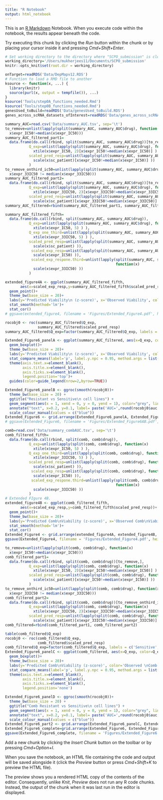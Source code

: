 ```yaml
---
title: "R Notebook"
output: html_notebook
---
```


This is an [R Markdown](http://rmarkdown.rstudio.com) Notebook. When you execute code within the notebook, the results appear beneath the code. 

Try executing this chunk by clicking the *Run* button within the chunk or by placing your cursor inside it and pressing *Cmd+Shift+Enter*. 
<!-- Plot Extended Figure 6 -->
```r
# Set working directory to the directory where "SCPO_submission" is cloned.
working_directory='/Users/mukherjees11/Documents/SCPO_submission'
knitr::opts_knit$set(root.dir = working_directory)
```

```r
onTarget=readRDS('Data/DepMapv12.RDS')
# Function to load a RMD file to another
ksource <- function(x, ...) {
  library(knitr)
  source(purl(x, output = tempfile()), ...)
}
ksource('Tools/step0A_functions_needed.Rmd')
ksource('Tools/step0B_functions_needed.Rmd')
genesUsed_toBuild=readRDS('Data/genesUsed_toBuild.RDS')
genes_across_scRNA_datasets_ofInterest=readRDS('Data/genes_across_scRNA_datasets_ofInterest.RDS')
```
<!-- Load and preprocess monotherapy -->
```r
summary_AUC=read.csv('Data/summary_AUC.tsv', sep='\t')
to_remove=unlist(lapply(split(summary_AUC, summary_AUC$drug), function(x)
  x$expr_IC50!=median(x$expr_IC50)))
summary_AUC_filtered_part1=
  data.frame(do.call(rbind, split(summary_AUC, summary_AUC$drug))[to_remove,],
           Q_exp=unlist(lapply(split(summary_AUC, summary_AUC$drug), function(x)
             xtile(x$expr_IC50, 2)[x$expr_IC50!=median(x$expr_IC50)] ) ),
           scaled_pred_resp=unlist(lapply(split(summary_AUC, summary_AUC$drug), function(x)
             scale(x$sc_patient)[x$expr_IC50!=median(x$expr_IC50)] ))
           )
to_remove_onthird_ic50=unlist(lapply(split(summary_AUC, summary_AUC$drug), function(x)
  x$expr_33IC50 != median(x$expr_33IC50)))
summary_AUC_filtered_part2=
  data.frame(do.call(rbind, split(summary_AUC, summary_AUC$drug))[to_remove_onthird_ic50,],
           Q_exp=unlist(lapply(split(summary_AUC, summary_AUC$drug), function(x)
             xtile(x$expr_33IC50, 2)[x$expr_33IC50!=median(x$expr_33IC50)] ) ),
           scaled_pred_resp=unlist(lapply(split(summary_AUC, summary_AUC$drug), function(x)
             scale(x$sc_patient)[x$expr_33IC50!=median(x$expr_33IC50)] )))
summary_AUC_filtered=rbind(summary_AUC_filtered_part1, summary_AUC_filtered_part2)

summary_AUC_filtered_fifth=
  data.frame(do.call(rbind, split(summary_AUC, summary_AUC$drug)),
           Q_exp=unlist(lapply(split(summary_AUC, summary_AUC$drug), function(x)
             xtile(x$expr_IC50, 5) ) ),
           Q_exp_one_third=unlist(lapply(split(summary_AUC, summary_AUC$drug), function(x)
             xtile(x$expr_33IC50, 5) ) ),
           scaled_pred_resp=unlist(lapply(split(summary_AUC, summary_AUC$drug), function(x)
             scale(x$sc_patient) )),
            scaled_exp_resp=unlist(lapply(split(summary_AUC, summary_AUC$drug), function(x)
             scale(x$expr_IC50) )),
            scaled_exp_respone.third=unlist(lapply(split(summary_AUC, summary_AUC$drug),
                                                   function(x)
             scale(x$expr_33IC50) ))
           )
```
<!-- Make Extended_Figure4 - all monotherapy data overall correaltion btw pred vs observed -->
```r
extended_figure4A <- ggplot(summary_AUC_filtered_fifth,
       aes(x=scaled_exp_resp,y=summary_AUC_filtered_fifth$scaled_pred_resp))+
  geom_point()+
  theme_bw(base_size = 20)+
  labs(y='Predicted Viability\n (z-score)', x='Observed Viability', color='Observed Viability')+
  stat_smooth(method='lm')+
  stat_cor()
# ggsave(extended_figure4, filename = 'Figures/Extended_Figure4.pdf', height = 5, width = 5)
```
<!-- Revised Figure 4 (comb) -->
```r
rocobj0 <- roc(summary_AUC_filtered$Q_exp,
               summary_AUC_filtered$scaled_pred_resp)
summary_AUC_filtered$Q_exp=factor(summary_AUC_filtered$Q_exp, labels = c('Sensitive','Resistant'))

Extended_Figure6_panelA <- ggplot(summary_AUC_filtered, aes(x=Q_exp, color=Q_exp, y=scaled_pred_resp))+
  geom_boxplot()+
  theme_bw(base_size = 20)+
  labs(y='Predicted Viability\n (z-score)', x='Observed Viability', color='Observed Viability')+
  stat_compare_means(label='p', label.y.npc = 0.95, method.args = list(alternative='g'), size=6, label.x.npc = 0.5)+
  theme(axis.text.x=element_blank(),
        axis.title.x=element_blank(),
        axis.ticks.x=element_blank(), 
        legend.position='top')+
  guides(color=guide_legend(nrow=2,byrow=TRUE))

Extended_Figure6_panelB <- ggroc(smooth(rocobj0))+
  theme_bw(base_size = 20) +
  ggtitle("Resistant vs Sensitive\n cell lines") + 
  geom_segment(aes(x = 1, xend = 0, y = 0, yend = 1), color="grey", linetype="dashed")+
  annotate("text", x=0.2, y=0.1, label= paste('AUC=',round(rocobj0$auc,4)), size=5, color="black")+
  scale_colour_manual(values = c("blue"))
Extended_Figure6 <- grid.arrange(Extended_Figure6_panelA, Extended_Figure6_panelB, nrow=1)
# ggsave(Extended_Figure6, filename = 'Figures/Extended_Figure6AB.pdf', height = 5, width = 10)
```
<!-- Extended Figure 5D -->
```r
comb=read.csv('Data/summary_combAUC.tsv', sep='\t')
comb_filtered_fifth=
  data.frame(do.call(rbind, split(comb, comb$drug)),
           Q_exp=unlist(lapply(split(comb, comb$drug), function(x)
             xtile(x$expr_IC50, 5) ) ),
           Q_exp_one_third=unlist(lapply(split(comb, comb$drug), function(x)
             xtile(x$expr_33IC50, 5) ) ),
           scaled_pred_resp=unlist(lapply(split(comb, comb$drug), function(x)
             scale(x$sc_patient) )),
            scaled_exp_resp=unlist(lapply(split(comb, comb$drug), function(x)
             scale(x$expr_IC50) )),
            scaled_exp_respone.third=unlist(lapply(split(comb, comb$drug),
                                                   function(x)
             scale(x$expr_33IC50) ))
           )
# Extended FIgure 4B.
extended_figure4B <- ggplot(comb_filtered_fifth,
       aes(x=scaled_exp_resp,y=comb_filtered_fifth$scaled_pred_resp))+
  geom_point()+
  theme_bw(base_size = 20)+
  labs(y='Predicted Comb\nViability (z-score)', x='Observed Comb\nViability (z-score)', color='Observed Viability')+
  stat_smooth(method='lm')+
  stat_cor()
Extended_Figure4 <- grid.arrange(extended_figure4A, extended_figure4B, nrow=1)
ggsave(Extended_Figure4, filename = 'Figures/Extended_Figure4.pdf', height = 5, width = 10)
```
<!-- Preprocess for combination -->
```r
to_remove=unlist(lapply(split(comb, comb$drug), function(x)
  x$expr_IC50!=median(x$expr_IC50)))
comb_filtered_part1=
  data.frame(do.call(rbind, split(comb, comb$drug))[to_remove,],
           Q_exp=unlist(lapply(split(comb, comb$drug), function(x)
             xtile(x$expr_IC50, 2)[x$expr_IC50!=median(x$expr_IC50)] ) ),
           scaled_pred_resp=unlist(lapply(split(comb, comb$drug), function(x)
             scale(x$sc_patient)[x$expr_IC50!=median(x$expr_IC50)] ))
           )
to_remove_onthird_ic50=unlist(lapply(split(comb, comb$drug), function(x)
  x$expr_33IC50 != median(x$expr_33IC50)))
comb_filtered_part2=
  data.frame(do.call(rbind, split(comb, comb$drug))[to_remove_onthird_ic50,],
           Q_exp=unlist(lapply(split(comb, comb$drug), function(x)
             xtile(x$expr_33IC50, 2)[x$expr_33IC50!=median(x$expr_33IC50)] ) ),
           scaled_pred_resp=unlist(lapply(split(comb, comb$drug), function(x)
             scale(x$sc_patient)[x$expr_33IC50!=median(x$expr_33IC50)] )))
comb_filtered=rbind(comb_filtered_part1, comb_filtered_part2)
```
<!-- REvised Figure 4 -->
```r
table(comb_filtered$Q_exp)
rocobj0 <- roc(comb_filtered$Q_exp,
               comb_filtered$scaled_pred_resp)
comb_filtered$Q_exp=factor(comb_filtered$Q_exp, labels = c('Sensitive','Resistant'))
Extended_Figure6_panelC <- ggplot(comb_filtered, aes(x=Q_exp, color=Q_exp, y=scaled_pred_resp))+
  geom_boxplot()+
  theme_bw(base_size = 20)+
  labs(y='Predicted Comb\nViability (z-score)', color='Observed \nComb Viability')+
  stat_compare_means(label='p', label.y.npc = 0.95, method.args = list(alternative='g'), size=6, label.x.npc = 0.5)+
  theme(axis.text.x=element_blank(),
        axis.title.x=element_blank(),
        axis.ticks.x=element_blank(), 
        legend.position='none')

Extended_Figure6_panelD <- ggroc(smooth(rocobj0))+
  theme_bw(base_size = 20) +
  ggtitle("Comb Resistant vs Sensitive\n cell lines") + 
  geom_segment(aes(x = 1, xend = 0, y = 0, yend = 1), color="grey", linetype="dashed")+
  annotate("text", x=0.2, y=0.1, label= paste('AUC=',round(rocobj0$auc,4)), size=5, color="black")+
  scale_colour_manual(values = c("blue"))
Extended_Figure6_part2 <- grid.arrange(Extended_Figure6_panelC, Extended_Figure6_panelD, nrow=1)
Extended_Figure6_complete=grid.arrange(Extended_Figure6, Extended_Figure6_part2, nrow=2)
ggsave(Extended_Figure6_complete, filename = 'Figures/Extended_Figure6.pdf', height = 8, width = 11)
```

Add a new chunk by clicking the *Insert Chunk* button on the toolbar or by pressing *Cmd+Option+I*.

When you save the notebook, an HTML file containing the code and output will be saved alongside it (click the *Preview* button or press *Cmd+Shift+K* to preview the HTML file). 

The preview shows you a rendered HTML copy of the contents of the editor. Consequently, unlike *Knit*, *Preview* does not run any R code chunks. Instead, the output of the chunk when it was last run in the editor is displayed.

